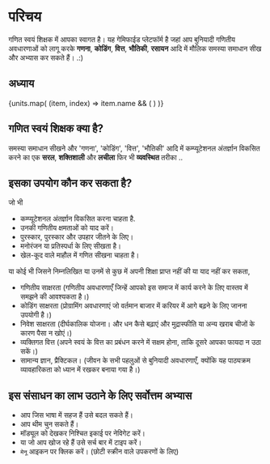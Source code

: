# परिचय
 
गणित स्वयं शिक्षक में आपका स्वागत है। यह गेमिफाईड प्लेटफॉर्म है जहां आप बुनियादी गणितीय अवधारणाओं को लागू करके **गणना**, **कोडिंग**, **वित्त**, **भौतिकी**, **रसायन** आदि में मौलिक समस्या समाधान सीख और अभ्यास कर सकते हैं। .:)

## अध्याय


<Cards>
    {units.map(
        (item, index) =>
        item.name && (
            <Card title={item.name} href={item.slug} key={index}/>
        )
    )}
</Cards>

## गणित स्वयं शिक्षक क्या है?

समस्या समाधान सीखने और 'गणना', 'कोडिंग', 'वित्त', 'भौतिकी' आदि में कम्प्यूटेशनल अंतर्ज्ञान विकसित करने का एक **सरल**, **शक्तिशाली** और **लचीला** फिर भी **व्यवस्थित** तरीका ..

## इसका उपयोग कौन कर सकता है?

जो भी
- कम्प्यूटेशनल अंतर्ज्ञान विकसित करना चाहता है.
- उनकी गणितीय क्षमताओं को याद करें।
- पुरस्कार, पुरस्कार और उपहार जीतने के लिए।
- मनोरंजन या प्रतिस्पर्धा के लिए सीखता है।
- खेल-कूद वाले माहौल में गणित सीखना चाहता है।

या कोई भी जिसने निम्नलिखित या उनमें से कुछ में अपनी शिक्षा प्राप्त नहीं की या याद नहीं कर सकता,
- गणितीय साक्षरता (गणितीय अवधारणाएँ जिन्हें आपको इस समाज में कार्य करने के लिए वास्तव में समझने की आवश्यकता है।)
- कोडिंग साक्षरता (प्रोग्रामिंग अवधारणाएं जो वर्तमान बाजार में करियर में आगे बढ़ने के लिए जानना उपयोगी है।)
- निवेश साक्षरता (दीर्घकालिक योजना। और धन कैसे बढ़ाएं और मुद्रास्फीति या अन्य खराब चीजों के कारण पैसा न खोएं।)
- व्यक्तिगत वित्त (अपने स्वयं के वित्त का प्रबंधन करने में सक्षम होना, ताकि दूसरे आपका फायदा न उठा सकें।)
- सामान्य ज्ञान, प्रैक्टिकल। (जीवन के सभी पहलुओं से बुनियादी अवधारणाएँ, क्योंकि यह पाठ्यक्रम व्यावहारिकता को ध्यान में रखकर बनाया गया है।)

## इस संसाधन का लाभ उठाने के लिए सर्वोत्तम अभ्यास
- आप जिस भाषा में सहज हैं उसे बदल सकते हैं।
- आप थीम चुन सकते हैं।
- मॉड्यूल को देखकर निश्चित इकाई पर नेविगेट करें।
- या जो आप खोज रहे हैं उसे सर्च बार में टाइप करें।
- `मेनू` आइकन पर क्लिक करें। (छोटी स्क्रीन वाले उपकरणों के लिए)